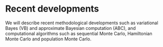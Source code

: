 # Recent developments {#recent}

We will describe recent methodological developments such as variational Bayes (VB) and approximate Bayesian computation (ABC), and computational algorithms such as sequential Monte Carlo, Hamiltonian Monte Carlo and population Monte Carlo.